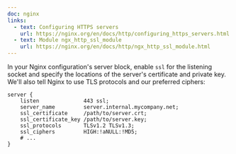 ```yaml
---
doc: nginx
links:
  - text: Configuring HTTPS servers
    url: https://nginx.org/en/docs/http/configuring_https_servers.html
  - text: Module ngx_http_ssl_module
    url: https://nginx.org/en/docs/http/ngx_http_ssl_module.html
---
```


In your Nginx configuration's server block, enable `ssl` for the listening socket and specify the locations of the server's certificate and private key. We'll also tell Nginx to use TLS protocols and our preferred ciphers:

```nginx
server {
    listen              443 ssl;
    server_name         server.internal.mycompany.net;
    ssl_certificate     /path/to/server.crt;
    ssl_certificate_key /path/to/server.key;
    ssl_protocols       TLSv1.2 TLSv1.3;
    ssl_ciphers         HIGH:!aNULL:!MD5;
    # ...
}
```
